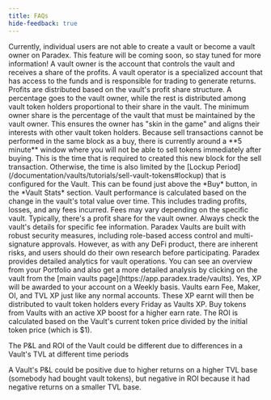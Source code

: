 ```yaml
---
title: FAQs
hide-feedback: true
---
```


<Accordion title="Can anyone create a Vault?">
  Currently, individual users are not able to create a vault or become a vault
  owner on Paradex. This feature will be coming soon, so stay tuned for more
  information!
</Accordion>

<Accordion title="What is the difference between a vault owner and a vault operator?">
  A vault owner is the account that controls the vault and receives a share of
  the profits. A vault operator is a specialized account that has access to the
  funds and is responsible for trading to generate returns.
</Accordion>

<Accordion title="How are profits distributed in a vault?">
  Profits are distributed based on the vault's profit share structure. A
  percentage goes to the vault owner, while the rest is distributed among vault
  token holders proportional to their share in the vault.
</Accordion>

<Accordion title="What is the minimum owner share?">
  The minimum owner share is the percentage of the vault that must be maintained
  by the vault owner. This ensures the owner has "skin in the game" and aligns
  their interests with other vault token holders.
</Accordion>

<Accordion title="How long after I buy can I sell my vault tokens?">
  Because sell transactions cannot be performed in the same block as a buy,
  there is currently around a **5 minute** window where you will not be able to
  sell tokens immediately after buying. This is the time that is required to
  created this new block for the sell transaction. Otherwise, the time is also
  limited by the [Lockup
  Period](/documentation/vaults/tutorials/sell-vault-tokens#lockup)
  that is configured for the Vault. This can be found just above the *Buy*
  button, in the *Vault Stats* section.
</Accordion>

<Accordion title="How is the performance of a vault calculated?">
  Vault performance is calculated based on the change in the vault's total value
  over time. This includes trading profits, losses, and any fees incurred.
</Accordion>

<Accordion title="Are there any fees associated with using vaults?">
  Fees may vary depending on the specific vault. Typically, there's a profit
  share for the vault owner. Always check the vault's details for specific fee
  information.
</Accordion>

<Accordion title="How secure are Paradex Vaults?">
  Paradex Vaults are built with robust security measures, including role-based
  access control and multi-signature approvals. However, as with any DeFi
  product, there are inherent risks, and users should do their own research
  before participating.
</Accordion>

<Accordion title="How can I monitor my vault's performance?">
  Paradex provides detailed analytics for vault operations. You can see an
  overview from your Portfolio and also get a more detailed analysis by clicking
  on the vault from the [main vaults page](https://app.paradex.trade/vaults).
</Accordion>

<Accordion title="Will I gain any XP from buying Vault tokens?">
  Yes, XP will be awarded to your account on a Weekly basis. Vaults earn Fee,
  Maker, OI, and TVL XP just like any normal accounts. These XP earnt will then
  be distributed to vault token holders every Friday as Vaults XP. Buy tokens
  from Vaults with an active XP boost for a higher earn rate.
</Accordion>

<Accordion title="How can my vault's PnL be positive but its ROI is negative? (or vice-versa)">
The ROI is calculated based on the Vault's current token price divided by the initial token price (which is $1).

The P&L and ROI of the Vault could be different due to differences in a Vault's
TVL at different time periods

A Vault's P&L could be positive due to higher returns on a higher TVL base
(somebody had bought vault tokens), but negative in ROI because it had negative
returns on a smaller TVL base.

</Accordion>
